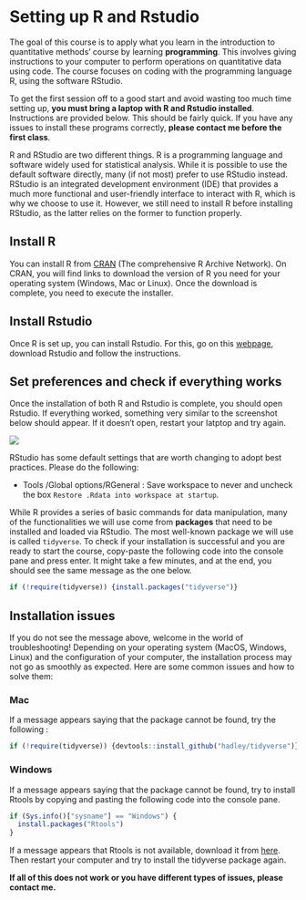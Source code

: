 # Setting up R and Rstudio {.unnumbered}

The goal of this course is to apply what you learn in the introduction to quantitative methods' course by learning **programming**. This involves giving instructions to your computer to perform operations on quantitative data using code. The course focuses on coding with the programming language R, using the software RStudio.

To get the first session off to a good start and avoid wasting too much time setting up, **you must bring a laptop with R and Rstudio installed**. Instructions are provided below. This should be fairly quick. If you have any issues to install these programs correctly, **please contact me before the first class**.

R and RStudio are two different things. R is a programming language and software widely used for statistical analysis. While it is possible to use the default software directly, many (if not most) prefer to use RStudio instead. RStudio is an integrated development environment (IDE) that provides a much more functional and user-friendly interface to interact with R, which is why we choose to use it. However, we still need to install R before installing RStudio, as the latter relies on the former to function properly.

## Install R {.unnumbered}

You can install R from [CRAN](https://cloud.r-project.org/) (The comprehensive R Archive Network). On CRAN, you will find links to download the version of R you need for your operating system (Windows, Mac or Linux). Once the download is complete, you need to execute the installer.

## Install Rstudio {.unnumbered}

Once R is set up, you can install Rstudio. For this, go on this [webpage](https://posit.co/download/rstudio-desktop/), download Rstudio and follow the instructions.

## Set preferences and check if everything works {.unnumbered}

Once the installation of both R and Rstudio is complete, you should open Rstudio. If everything worked, something very similar to the screenshot below should appear. If it doesn't open, restart your latptop and try again.

![](figures/setup_rstudio.png)

RStudio has some default settings that are worth changing to adopt best practices. Please do the following:

-   Tools /Global options/RGeneral : Save workspace to never and uncheck the box `Restore .Rdata into workspace at startup`.

While R provides a series of basic commands for data manipulation, many of the functionalities we will use come from **packages** that need to be installed and loaded via RStudio. The most well-known package we will use is called `tidyverse`. To check if your installation is successful and you are ready to start the course, copy-paste the following code into the console pane and press enter. It might take a few minutes, and at the end, you should see the same message as the one below.

```r
if (!require(tidyverse)) {install.packages("tidyverse")}
```

## Installation issues

If you do not see the message above, welcome in the world of troubleshooting! Depending on your operating system (MacOS, Windows, Linux) and the configuration of your computer, the installation process may not go as smoothly as expected. Here are some common issues and how to solve them:

### Mac

If a message appears saying that the package cannot be found, try the following :

```r
if (!require(tidyverse)) {devtools::install_github("hadley/tidyverse")}
```

### Windows

If a message appears saying that the package cannot be found, try to install Rtools by copying and pasting the following code into the console pane.

```r
if (Sys.info()["sysname"] == "Windows") {
  install.packages("Rtools")
}
```

If a message appears that Rtools is not available, download it from [here](https://cran.r-project.org/bin/windows/Rtools/rtools42/rtools.html). Then restart your computer and try to install the tidyverse package again.

**If all of this does not work or you have different types of issues, please contact me.**

